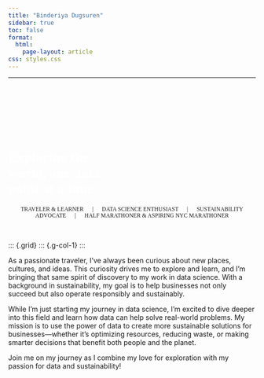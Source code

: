 ```yaml
---
title: "Binderiya Dugsuren"
sidebar: true
toc: false
format:
  html:
    page-layout: article
css: styles.css
---
```


---
```{=html}
<!-- Bug in hero - only displays properly with empty div at the top -->
<div>
<div class="jumbotron bgimg">
  <div class="container">
    <h1 class="display-4"></h1>
    <p class="lead"></p>
  </div>
</div>
<style type="text/css">
.bgimg {
  background-image: url('/Users/begiii/Documents/SPRING 2025/AD688/binderiya-du.github.io/static/images/p1.JPG');
  Background-size: cover;
}
.lead {
    font-family: "Zilla Slab";
    text-align: center;
}
.hero-quote {
  font-family: "Zilla Slab";
  font-color: white;
  color: white;
}

.fw-bold {
  /* font-family: "Zilla Slab Highlight"; */
  font-style: bold !important;
  color: white !important;
}
</style>
<div class="p-5 mb-4 bg-light rounded-3 bgimg">
  <br><br><br><br>
  <div class="hero-quote">
    <h1 class="display-5 fw-bold">Exploring the<br>world, one data <br>point at a time</h1>
  </div>
</div>
<p class="lead">
   <small class="text-hero">TRAVELER & LEARNER &emsp; | &emsp; DATA SCIENCE ENTHUSIAST &emsp; | &emsp; SUSTAINABILITY ADVOCATE &emsp; | &emsp; HALF MARATHONER & ASPIRING NYC MARATHONER</small>
</p>
```


<br>

::: {.grid}
::: {.g-col-1}
:::

::: {.g-col-10}



As a passionate traveler, I’ve always been curious about new places, cultures, and ideas. This curiosity drives me to explore and learn, and I’m bringing that same spirit of discovery to my work in data science. With a background in sustainability, my goal is to help businesses not only succeed but also operate responsibly and sustainably.

While I’m just starting my journey in data science, I’m excited to dive deeper into this field and learn how data can help solve real-world problems. My mission is to use the power of data to create more sustainable solutions for businesses—whether it's optimizing resources, reducing waste, or making smarter decisions that benefit both people and the planet.

Join me on my journey as I combine my love for exploration with my passion for data and sustainability!


:::
